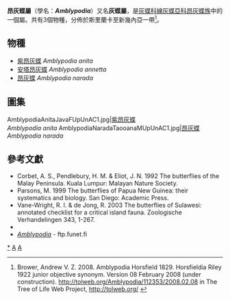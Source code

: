 {{NoteTA
|G1=Butterfly
}}
{{Automatic taxobox
| taxon = Amblypodia
| image = Horsfieldia anita UN.jpg
| image_caption = [[紫昂灰蝶|紫昂灰蝶]]<br />''Amblypodia anita''
| authority = Horsfield, [1829]
| type_species = [[昂灰蝶|昂灰蝶]]<br />''Thecla narada''
| type_species_authority = Horsfield, [1829]
| subdivision_ranks = 物種
| subdivision = 共3種，詳閱正文。
| synonyms = 
* ''Horsfieldia'' <small>Riley, 1922</small>
* 昴灰蝶屬<ref>{{Cite book | author = 王敏、范驍凌 | title = 中國灰蝶志 | location = 中國 鄭州 | publisher = 河南科學技術出版社 | date = 2002-04 | ISBN = 7534923840 | language = zh-hans }}</ref>
}}

'''昂灰蝶屬'''（學名：'''''Amblypodia'''''）又名'''{{zy|昴|-{zh-cn:mǎo;zh-tw:ㄇㄠˇ;zh-hk:maau5;zh-sg:mǎo}-}}灰蝶屬'''，是[[灰蝶科|灰蝶科]][[線灰蝶亞科|線灰蝶亞科]][[昂灰蝶族|昂灰蝶族]]中的一個屬。共有3個物種，分佈於斯里蘭卡至新幾內亞一帶<ref name=tol>Brower, Andrew V. Z. 2008. Amblypodia Horsfield 1829. Horsfieldia Riley 1922 junior objective synonym. Version 08 February 2008 (under construction). http://tolweb.org/Amblypodia/112353/2008.02.08 {{Wayback|url=http://tolweb.org/Amblypodia/112353/2008.02.08 |date=20160803162833 }} in The Tree of Life Web Project, http://tolweb.org/ {{Wayback|url=http://tolweb.org/ |date=20110515100516 }} {{en}}</ref>。

== 物種 ==
* [[紫昂灰蝶|紫昂灰蝶]] ''Amblypodia anita''
* [[安塔昂灰蝶|安塔昂灰蝶]] ''Amblypodia annetta''
* [[昂灰蝶|昂灰蝶]] ''Amblypodia narada''

== 圖集 ==
<gallery>
AmblypodiaAnitaJavaFUpUnAC1.jpg|[[紫昂灰蝶|紫昂灰蝶]]<br />''Amblypodia anita''
AmblypodiaNaradaTaooanaMUpUnAC1.jpg|[[昂灰蝶|昂灰蝶]]<br />''Amblypodia narada''
</gallery>

== 參考文獻 ==
{{Reflist}}
{{Commons category| Amblypodia}}
* Corbet, A. S., Pendlebury, H. M. & Eliot, J. N. 1992 The butterflies of the Malay Peninsula. Kuala Lumpur: Malayan Nature Society.
* Parsons, M. 1999 The butterflies of Papua New Guinea: their systematics and biology. San Diego: Academic Press.
* Vane-Wright, R. I. & de Jong, R. 2003 The butterflies of Sulawesi: annotated checklist for a critical island fauna. Zoologische Verhandelingen 343, 1-267.
* {{Cite book | author = 寿建新 周尧 李宇飞 | title = 世界蝴蝶分類名錄 | location = 中國 | publisher = 陝西科學技術出版社 | date = 2006-04-01 | ISBN = 9787536936768 | language= zh-hans }}
* [http://ftp.funet.fi/pub/sci/bio/life/insecta/lepidoptera/ditrysia/papilionoidea/lycaenidae/theclinae/amblypodia ''Amblypodia''] {{Wayback|url=http://ftp.funet.fi/pub/sci/bio/life/insecta/lepidoptera/ditrysia/papilionoidea/lycaenidae/theclinae/amblypodia |date=20161128051041 }} - ftp.funet.fi
{{Taxonbar}}

{{線灰蝶亞科}}

[[Category:昂灰蝶屬|*]]
[[Category:昂灰蝶族|A]]
[[Category:1829年描述的分类群|A]]